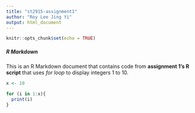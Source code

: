 ```yaml
---
title: "st2915-assignment1"
author: "Roy Lee Jing Yi"
output: html_document
---
```


```r
knitr::opts_chunk$set(echo = TRUE)
```

##### R Markdown

This is an R Markdown document that contains code from **assignment 1's R script** that uses *for loop* to display integers 1 to 10.
```r
x <- 10

for (i in 1:x){
  print(i)
}
```


